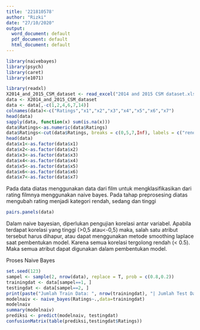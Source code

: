 ---
title: '221810578'
author: "Rizki"
date: "27/10/2020"
output:
  word_document: default
  pdf_document: default
  html_document: default
---

```{r}
library(naivebayes)
library(psych)
library(caret)
library(e1071)

library(readxl)
X2014_and_2015_CSM_dataset <- read_excel("2014 and 2015 CSM dataset.xlsx")
data <- X2014_and_2015_CSM_dataset
data <- data[,-c(1,2,4,6,7,14)]
colnames(data)<-c("Ratings","x1","x2","x3","x4","x5","x6","x7")
head(data)
sapply(data, function(x) sum(is.na(x)))
data$Ratings<-as.numeric(data$Ratings)
data$Ratings<-cut(data$Ratings, breaks = c(0,5,7,Inf), labels = c("rendah","sedang","tinggi"))
head(data)
data$x1<-as.factor(data$x1)
data$x2<-as.factor(data$x2)
data$x3<-as.factor(data$x3)
data$x4<-as.factor(data$x4)
data$x5<-as.factor(data$x5)
data$x6<-as.factor(data$x6)
data$x7<-as.factor(data$x7)

```

Pada data diatas menggunakan data dari film untuk mengklasifikasikan dari rating filmnya menggunakan naive bayes. Pada tahap preprosesing diatas mengubah rating menjadi kategori rendah, sedang dan tinggi
```{r}
pairs.panels(data)
```
Dalam naive bayesian, diperlukan pengujian korelasi antar variabel. Apabila terdapat korelasi yang tinggi (>0,5 atau<-0,5) maka, salah satu atribut tersebut harus dihapur, atau dapat menggunakan metode smoothing laplace saat pembentukan model. Karena semua korelasi tergolong rendah (< 0.5). Maka semua atribut dapat digunakan dalam pembentukan model.

Proses Naive Bayes
```{r}
set.seed(123)
sampel <- sample(2, nrow(data), replace = T, prob = c(0.8,0.2))
trainingdat <- data[sampel==1, ]
testingdat <- data[sampel==2, ]
print(paste("Jumlah Train Data: ", nrow(trainingdat), "| Jumlah Test Data: ", nrow(testingdat)))
modelnaiv <- naive_bayes(Ratings~.,data=trainingdat)
modelnaiv
summary(modelnaiv)
prediksi <- predict(modelnaiv, testingdat)
confusionMatrix(table(prediksi,testingdat$Ratings))
```


